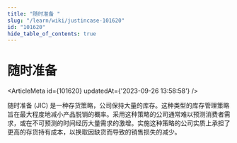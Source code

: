```yaml
---
title: "随时准备 "
slug: "/learn/wiki/justincase-101620"
id: "101620"
hide_table_of_contents: true
---
```



# 随时准备 

<ArticleMeta id={101620} updatedAt={'2023-09-26 13:58:58'} />
<div className='border-solid border-b border-t-0 my-4 border-[var(--ifm-color-gray-300)]' />

随时准备 (JIC) 是一种存货策略，公司保持大量的库存。这种类型的库存管理策略旨在最大程度地减小产品脱销的概率。采用这种策略的公司通常难以预测消费者需求，或在不可预测的时间经历大量需求的激增。实施这种策略的公司实质上承担了更高的存货持有成本，以换取因缺货而导致的销售损失的减少。
